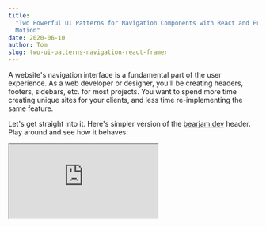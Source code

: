 ```yaml
---
title:
  "Two Powerful UI Patterns for Navigation Components with React and Framer
  Motion"
date: 2020-06-10
author: Tom
slug: two-ui-patterns-navigation-react-framer
---
```


A website's navigation interface is a fundamental part of the user experience.
As a web developer or designer, you'll be creating headers, footers, sidebars,
etc. for most projects. You want to spend more time creating unique sites for
your clients, and less time re-implementing the same feature.

Let's get straight into it. Here's simpler version of the [bearjam.dev](/)
header. Play around and see how it behaves:

<iframe src="https://codesandbox.io/embed/github/mysterybear/blog-post-demos/tree/master/packages/header-full?module=/components/header.js" />

Now let's break it down into specific features and behaviours.

## Feature Requirements

- It's **responsive**: the header adapts to changes in screen size (try dragging
  the viewport across from the left).
- When the screen width is **above** the breakpoint (640px), the navigation
  links are displayed horizontally on the desktop header.
- When the screen width is **below** the breakpoint, **there is a toggle menu to
  expand/collapse the mobile header**.
- When the mobile header is expanded, there's a **staggered animation** to bring
  the links into view (and this effect is reversed upon collapse).
- **The active link indication is different between mobile and desktop**: on
  mobile, the active link text colour is blue. On desktop, the active link has a
  blue underline.
- When clicking the desktop header links, **the blue underline transitions
  between links**.

At first glance, the main problem appears to be figuring out all these
animations. Luckily, there's
[Framer Motion](https://www.framer.com/api/motion/)[^1], which makes declaring
animations trivial.

The real issue is: how do we keep our code clean and reusable, abiding by
[DRY](https://en.wikipedia.org/wiki/Don%27t_repeat_yourself), as we work through
these requirements?

We identified two well-known patterns that fit well to bring all this together.

_Note: We use [Next](https://nextjs.org/) in the example code here. For
[bearjam.dev](/) we use [Gatsby](https://www.gatsbyjs.org/) which in turn uses
[Reach Router](https://reach.tech/router). You could also use
[React Router](https://reacttraining.com/react-router/web/guides/quick-start)._

## The Overlay Pattern

Taking elements out of flow to put them on top of others, using
[positioning](https://developer.mozilla.org/en-US/docs/Learn/CSS/CSS_layout/Positioning),
is standard practice for web developers. But keeping things readable and easy to
reason about can get tricky when you've got lots of nested `div`'s. We found
that thinking explicitly in terms of "Root > Backdrop + Container" (to write in
selector form) really simplifies matters. Think of it this way:

```jsx
<Root animate={variant}>
  <Backdrop />
  <Container>{children}</Container>
</Root>
```

- `<Root />`'s responsibility is to cascade the animation state down through its
  children.
- The `<Backdrop />` is the expandable/collapsible pane; the underlay.
- The `<Container />` is where the rest of the content goes, e.g. your
  `<Nav />`('s).

Here's an example header component using this pattern:

```jsx
function Header() {
  const [open, setOpen] = useState(false)
  const toggleOpen = () => void setOpen(p => !p)
  return (
    <Root animate={open ? "open" : "closed"} initial="closed">
      <Backdrop
        variants={{
          closed: {
            y: `calc(-100% + ${theme.spacing[12]})`,
          },
          open: {
            y: 0,
          },
        }}
        transition={{
          type: "spring",
          damping: 25,
          mass: 0.9,
          stiffness: 120,
        }}
      />
      <Container>
        <MenuToggle onClick={toggleOpen} />
      </Container>
    </Root>
  )
}
```

Styled as follows:

```css
.backdrop {
  background-color: lightpink;
  position: absolute;
  width: 100%;
  height: 100%;
  z-index: 10;
}

.container {
  position: absolute;
  width: 100%;
  height: theme("spacing.12");
  display: flex;
  justify-content: space-between;
  align-items: center;
  z-index: 20;
}

.container > * {
  padding: 0.5rem;
}
```

[Here's a CodeSandbox](https://codesandbox.io/s/github/mysterybear/blog-post-demos/tree/master/packages/header-pattern-1?module=/pages/index.js).
Notice how simple it is to change a `<Header />` into a `<Sidebar />`. This
solves the first few [feature requirements](#feature-requirements) above.

## The Render Props Pattern

Now the problem that remains: how can we re-use the underlying core of a
navigation component, whilst giving ourselves the freedom to customize how each
link is rendered?

This is a great time to leverage the
[render props pattern](https://reactjs.org/docs/render-props.html). Before we
get into its implementation, let's look at how we call it:

<div class="lowlight">

```jsx{6-44,48-57}
<Container>
  <Branding />
  <MenuToggle onClick={toggleOpen} className={styles.menu} />
  <AnimatePresence>
    {open && (
      <Nav
        className={styles.navMobile}
        variants={{
          open: {
            transition: {
              staggerChildren: 0.3,
              delayChildren: 0.3,
            },
          },
          closed: {
            transition: {
              staggerChildren: 0.3,
              staggerDirection: -1,
            },
          },
        }}
        initial="closed"
        animate="open"
        exit="closed"
      >
        {({ href, label, active }) => (
          <motion.div
            initial="closed"
            variants={{
              open: {
                opacity: 1,
              },
              closed: {
                opacity: 0,
              },
            }}
            onClick={() => void setOpen(false)}
          >
            <Link href={href}>
              <a data-active={active}>{label}</a>
            </Link>
          </motion.div>
        )}
      </Nav>
    )}
  </AnimatePresence>
  <AnimateSharedLayout>
    <Nav className={styles.navDesktop}>
      {({ href, label, active }) => (
        <Link href={href}>
          <a>
            <span>{label}</span>
            {active && <motion.div layoutId="underline" />}
          </a>
        </Link>
      )}
    </Nav>
  </AnimateSharedLayout>
</Container>
```

</div>

Notice how we pass a function as the child of each `<Nav />`. Magically:

- We have access to `href`, `label` and `active` as function input parameters.
- This function is mapped across all of our links.

The magic is abstracted away in the implementation of our `<Nav />`:

```jsx
export const Nav = ({ children, ...props }) => {
  return (
    <motion.nav {...props}>
      {links.map((linkProps, i) => (
        <NavLink
          key={linkProps.href}
          children={children}
          {...linkProps}
          i={i}
        />
      ))}
    </motion.nav>
  )
}

const NavLink = ({ children, href, label, i, ...props }) => {
  const { pathname } = useRouter()
  const pathBeginning = `/${pathname.split("/")[1]}`
  const active = pathBeginning === href
  return children ? (
    children({ href, label, active, ...props }, i)
  ) : (
    <Link key={href} href={href} {...props}>
      <a>{label}</a>
    </Link>
  )
}

const links = [
  { href: "/", label: "Page One" },
  { href: "/page-two", label: "Page Two" },
]
```

Notice how `<Nav />` passes our function (`children`) into the function mapping
over our links.

We also provide a default return in case `children` is undefined, allowing us to
just call `<Nav />` on its own without any children and still get a fully
functional navigation with links if we don't need any bells and whistles like
active link animations.

\*\*If you have any questions or ideas, drop me a line at
[tom@bearjam.dev](mailto:tom@bearjam.dev).

### Footnotes

[^1]: [React Spring](http://react-spring.io/) is another brilliant option
